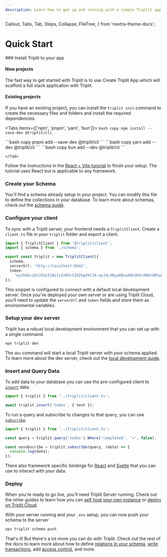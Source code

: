 ```yaml
---
description: Learn how to get up and running with a simple Triplit app.
---
```


  Callout,
  Tabs,
  Tab,
  Steps,
  Collapse,
  FileTree,
} from 'nextra-theme-docs';

# Quick Start

<Steps>
### Install Triplit to your app

#### New projects

The fast way to get started with Triplit is to use Create Triplit App which will scaffold a full stack application with Triplit.

<CreateTriplitAppTabs />

#### Existing projects

If you have an existing project, you can install the `triplit init` command to create the necessary files and folders and install the required dependencies.

<Tabs items={['npm', 'pnpm', 'yarn', 'bun']}>
  <Tab>
    ```bash copy
    npm install --save-dev @triplit/cli
    ```

  </Tab>
  <Tab>
    ```bash copy
    pnpm add --save-dev @triplit/cli
    ```

  </Tab>
  <Tab>
    ```bash copy
    yarn add --dev @triplit/cli 
    ```

  </Tab>
  <Tab>
    ```bash copy
    bun add --dev @triplit/cli 
    ```
    
    </Tab>
</Tabs>

Follow the instructions in the [React + Vite turorial](/react-tutorial) to finish your setup. The tutorial uses React but is applicable to any framework.

### Create your Schema

<FileTree>
  <FileTree.Folder name="triplit" defaultOpen>
    <FileTree.File name="schema.ts" />
  </FileTree.Folder>
</FileTree>

You'll find a schema already setup in your project. You can modify this file to define the collections in your database. To learn more about schemas, check out the [schema guide](/schemas).

### Configure your client

<FileTree>
  <FileTree.Folder name="triplit" defaultOpen>
    <FileTree.File name="client.ts" />
  </FileTree.Folder>
</FileTree>

To sync with a Triplit server, your frontend needs a `TriplitClient`. Create a `client.ts` file in your `triplit` folder and export a client.

```typescript filename="triplit.ts" copy
import { TriplitClient } from '@triplit/client';
import { schema } from './schema';

export const triplit = new TriplitClient({
  schema,
  serverUrl: 'http://localhost:6543',
  token:
    'eyJhbGciOiJIUzI1NiIsInR5cCI6IkpXVCJ9.eyJ4LXRyaXBsaXQtdG9rZW4tdHlwZSI6InNlY3JldCIsIngtdHJpcGxpdC1wcm9qZWN0LWlkIjoibG9jYWwtcHJvamVjdC1pZCJ9.8Z76XXPc9esdlZb2b7NDC7IVajNXKc4eVcPsO7Ve0ug',
});
```

This snippet is configured to connect with a default local development server. Once you've deployed your own server or are using Triplit Cloud, you'll need to update the `serverUrl` and `token` fields and store them as environmental variables.

### Setup your dev server

Triplit has a robust local development environment that you can set up with a single command.

```bash copy
npx triplit dev
```

The `dev` command will start a local Triplit server with your schema applied. To learn more about the dev server, check out the [local development guide](/local-development).

### Insert and Query Data

To add data to your database you can use the pre-configured client to [`insert`](/client/insert) data.

```typescript
import { triplit } from '../triplit/client.ts';

await triplit.insert('todos', { text });
```

To run a query and subscribe to changes to that query, you can use [`subscribe`](/client/subscribe).

```typescript
import { triplit } from '../triplit/client.ts';

const query = triplit.query('todos').Where('completed', '=', false);

const unsubscribe = triplit.subscribe(query, (data) => {
  console.log(data);
});
```

There also framework specific bindings for [React](/frameworks/react) and [Svelte](/frameworks/svelte) that you can use to interact with your data.

### Deploy

When you're ready to go live, you'll need Triplit Server running. Check out the other guides to learn how you can [self host your own instance](/triplit-cloud/self-hosted-deployments) or [deploy on Triplit Cloud](/triplit-cloud/managed-machines).

With your server running and your `.env` setup, you can now push your schema to the server

```bash copy
npx triplit schema push
```

That's it! But there's a lot more you can do with Triplit. Check out the rest of the docs to learn more about how to define [relations in your schema](/schemas/relations), [write transactions](/client/transact), add [access control](/schemas/rules), and more.

</Steps>
